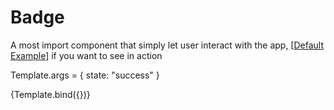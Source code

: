 

<Meta title="Components/Badge" />

# Badge

A most import component that simply let user interact with the app, [[Default Example](/docs/components-badge-example--success)] if you want to see in action

Template.args = {
    state: "success"
}

<Story name="Introduction" args={{}}>
    {Template.bind({})}
</Story>